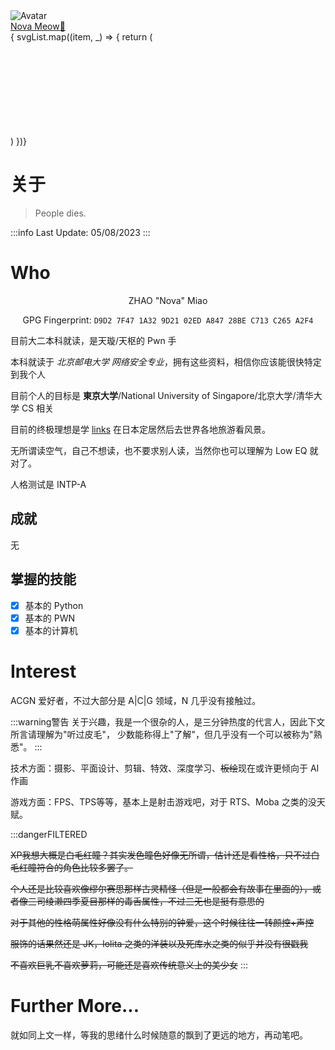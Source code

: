 

<div style={{ display: 'flex', alignItems: 'center', flexDirection: 'column'}}>
    <div style={{height: '160px', width: '160px', textAlign: 'center'}}>
        <img src="https://github.com/MuelNova.png" className={style['avatar']} alt="Avatar"/>
    </div>
    <div style={{marginTop: '16px', fontWeight: 'bold', fontSize: '36px', color: 'var(--ifm-link-color)'}}>
        <a href='mailto:n@ova.moe'><span>Nova  Meow</span><span style={{fontSize: '16px'}}>📧</span></a>
    </div>
    <div className={style['socialMediaList']}>
    { svgList.map((item, _) => {
          return (
            <div>
            <Svg {...item} key={item.title}/>
            </div>
          )
        })}
    </div>
</div>

# 关于
> People dies. 

:::info
Last Update: 05/08/2023
:::

# Who
<div align='center'>
ZHAO "Nova" Miao

GPG Fingerprint: `D9D2 7F47 1A32 9D21 02ED A847 28BE C713 C265 A2F4`
</div>

目前大二本科就读，是天璇/天枢的 Pwn 手

本科就读于 *北京邮电大学 网络安全专业*，拥有这些资料，相信你应该能很快特定到我个人

目前个人的目标是 **東京大学**/National University of Singapore/北京大学/清华大学 CS 相关

目前的终极理想是学 [links](https://space.bilibili.com/3816626) 在日本定居然后去世界各地旅游看风景。

无所谓读空气，自己不想读，也不要求别人读，当然你也可以理解为 Low EQ 就对了。

人格测试是 INTP-A

## 成就

无

## 掌握的技能
- [X] 基本的 Python
- [X] 基本的 PWN
- [X] 基本的计算机

# Interest
ACGN 爱好者，不过大部分是 A|C|G 领域，N 几乎没有接触过。

:::warning警告
关于兴趣，我是一个很杂的人，是三分钟热度的代言人，因此下文所言请理解为"听过皮毛"，
少数能称得上"了解"，但几乎没有一个可以被称为"熟悉"。
:::

技术方面：摄影、平面设计、剪辑、特效、深度学习、~~板绘~~现在或许更倾向于 AI 作画

游戏方面：FPS、TPS等等，基本上是射击游戏吧，对于 RTS、Moba 之类的没天赋。

:::dangerFILTERED

~~XP我想大概是白毛红瞳？其实发色瞳色好像无所谓，估计还是看性格，只不过白毛红瞳符合的角色比较多罢了。~~

~~个人还是比较喜欢像缪尔赛思那样古灵精怪（但是一般都会有故事在里面的），或者像三司绫濑四季夏目那样的毒舌属性，不过三无也是挺有意思的~~

~~对于其他的性格萌属性好像没有什么特别的钟爱，这个时候往往一转颜控+声控~~

~~服饰的话果然还是 JK，lolita 之类的洋装以及死库水之类的似乎并没有很戳我~~

~~不喜欢巨乳不喜欢萝莉，可能还是喜欢传统意义上的美少女~~
:::

# Further More...
就如同上文一样，等我的思绪什么时候随意的飘到了更远的地方，再动笔吧。